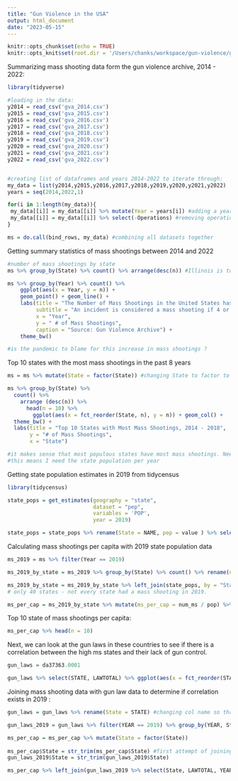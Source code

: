 ```yaml
---
title: "Gun Violence in the USA"
output: html_document
date: "2023-05-15"
---
```


```r
knitr::opts_chunk$set(echo = TRUE)
knitr::opts_knit$set(root.dir = '/Users/chanks/workspace/gun-violence/gun_violence_archive/mass_shootings_by_year')
```


Summarizing mass shooting data form the gun violence archive, 2014  - 2022: 

```r
library(tidyverse)

#loading in the data: 
y2014 = read_csv('gva_2014.csv')
y2015 = read_csv('gva_2015.csv')
y2016 = read_csv('gva_2016.csv')
y2017 = read_csv('gva_2017.csv')
y2018 = read_csv('gva_2018.csv')
y2019 = read_csv('gva_2019.csv')
y2020 = read_csv('gva_2020.csv')
y2021 = read_csv('gva_2021.csv')
y2022 = read_csv('gva_2022.csv')


#creating list of dataframes and years 2014-2022 to iterate through:
my_data = list(y2014,y2015,y2016,y2017,y2018,y2019,y2020,y2021,y2022)
years = seq(2014,2022,1)

for(i in 1:length(my_data)){
 my_data[[i]] = my_data[[i]] %>% mutate(Year = years[i]) #adding a year column for each dataset 
 my_data[[i]] = my_data[[i]] %>% select(-Operations) #removing operations column because value is NA 
}

ms = do.call(bind_rows, my_data) #combining all datasets together
```

Getting summary statistics of mass shootings between 2014 and 2022
```r
#number of mass shootings by state 
ms %>% group_by(State) %>% count() %>% arrange(desc(n)) #Illinois is top likely due to gun related violence in Chicaogo. 

ms %>% group_by(Year) %>% count() %>% 
    ggplot(aes(x = Year, y = n)) + 
    geom_point() + geom_line() + 
    labs(title = "The Number of Mass Shootings in the United States has Doubled in 8 Years", 
         subtitle = "An incident is considered a mass shooting if 4 or more people are shot, exluding the shooter",
         x = "Year", 
         y = " # of Mass Shootings", 
         caption = "Source: Gun Violence Archive") + 
    theme_bw()

#is the pandemic to blame for this increase in mass shootings ?
```
Top 10 states with the most mass shootings in the past 8 years
```r
ms = ms %>% mutate(State = factor(State)) #changing State to factor to use fct_reorder() 

ms %>% group_by(State) %>% 
  count() %>%
    arrange (desc(n)) %>%
      head(n = 10) %>%
        ggplot(aes(x = fct_reorder(State, n), y = n)) + geom_col() + 
  theme_bw() + 
  labs(title = "Top 10 States with Most Mass Shootings, 2014 - 2018", 
       y = "# of Mass Shootings", 
       x = "State")

#it makes sense that most populous states have most mass shootings. Need to calulate per-capita
#this means I need the state population per year 

```

Getting state population estimates in 2019 from tidycensus 
```r
library(tidycensus)

state_pops = get_estimates(geography = "state", 
                           dataset = "pep",
                           variables = 'POP',
                           year = 2019)

state_pops = state_pops %>% rename(State = NAME, pop = value ) %>% select(State, pop)


```

Calculating mass shootings per capita with 2019 state population data
```r
ms_2019 = ms %>% filter(Year == 2019) 

ms_2019_by_state = ms_2019 %>% group_by(State) %>% count() %>% rename(num_ms = n)

ms_2019_by_state = ms_2019_by_state %>% left_join(state_pops, by = "State") 
# only 40 states - not every state had a mass shooting in 2019. 

ms_per_cap = ms_2019_by_state %>% mutate(ms_per_cap = num_ms / pop) %>% arrange(desc(ms_per_cap))

```
Top 10 state of mass shootings per capita: 

```r
ms_per_cap %>% head(n = 10)
```

Next, we can look at the gun laws in these countries to see if there is a correlation between the high ms states and their lack of gun control. 

```r
gun_laws = da37363.0001

gun_laws %>% select(STATE, LAWTOTAL) %>% ggplot(aes(x = fct_reorder(STATE, LAWTOTAL), y = LAWTOTAL)) + geom_col() + coord_flip()


```

Joining mass shooting data with gun law data to determine if correlation exists in 2019 : 

```r
gun_laws = gun_laws %>% rename(State = STATE) #changing col name so that both datasets have a "

gun_laws_2019 = gun_laws %>% filter(YEAR == 2019) %>% group_by(YEAR, State) %>% select(State, LAWTOTAL) 

ms_per_cap = ms_per_cap %>% mutate(State = factor(State))
  
ms_per_cap$State = str_trim(ms_per_cap$State) #first attempt of joining datasets was unsuccesful on "State" key, removing any whitespace that may be preventing it. 
gun_laws_2019$State = str_trim(gun_laws_2019$State)

ms_per_cap %>% left_join(gun_laws_2019 %>% select(State, LAWTOTAL, YEAR), by = "State") #census data does not consider "District of Columbia" a state. 



```

